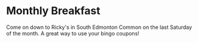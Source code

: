 # Monthly Breakfast

Come on down to Ricky's in South Edmonton Common on the last Saturday of the month.  A great way to use your bingo coupons!
